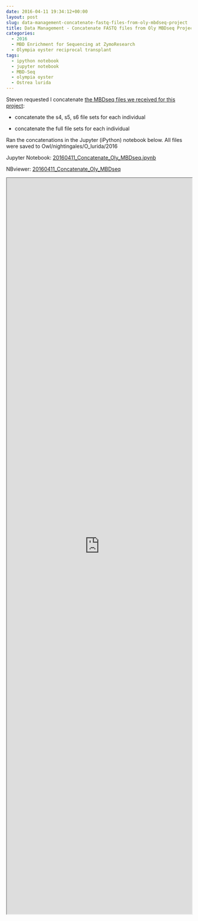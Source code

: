 ```yaml
---
date: 2016-04-11 19:34:12+00:00
layout: post
slug: data-management-concatenate-fastq-files-from-oly-mbdseq-project
title: Data Management - Concatenate FASTQ files from Oly MBDseq Project
categories:
  - 2016
  - MBD Enrichment for Sequencing at ZymoResearch
  - Olympia oyster reciprocal transplant
tags:
  - ipython notebook
  - jupyter notebook
  - MBD-Seq
  - olympia oyster
  - Ostrea lurida
---
```


Steven requested I concatenate [the MBDseq files we received for this project](https://owl.fish.washington.edu/nightingales/O_lurida/20160203_mbdseq/):





  * concatenate the s4, s5, s6 file sets for each individual



  * concatenate the full file sets for each individual






Ran the concatenations in the Jupyter (iPython) notebook below. All files were saved to Owl/nightingales/O_lurida/2016

Jupyter Notebook: [20160411_Concatenate_Oly_MBDseq.ipynb](https://eagle.fish.washington.edu/Arabidopsis/iPythonNotebooks/20160411_Concatenate_Oly_MBDseq.ipynb)

NBviewer: [20160411_Concatenate_Oly_MBDseq](https://nbviewer.jupyter.org/url/eagle.fish.washington.edu/Arabidopsis/iPythonNotebooks/20160411_Concatenate_Oly_MBDseq.ipynb)

<iframe src="https://nbviewer.jupyter.org/url/eagle.fish.washington.edu/Arabidopsis/iPythonNotebooks/20160411_Concatenate_Oly_MBDseq.ipynb" width="100%" height="2000" scrolling="yes"></iframe>
